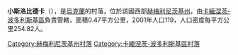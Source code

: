 {{coord|48|37|44|N|26|38|54|E|scale:100000|display=title}}

'''小斯洛比德卡'''（{{lang-uk|Мала Слобідка}}），是[[烏克蘭|烏克蘭]]的村落，位於該國西部[[赫梅利尼茨基州|赫梅利尼茨基州]]，由[[卡緬涅茨-波多利斯基區|卡緬涅茨-波多利斯基區]]負責管轄，面積0.47平方公里，2001年人口119，人口密度每平方公里254.82人。

{{DEFAULTSORT:Мала Слобідка}}
[[Category:赫梅利尼茨基州村落|Category:赫梅利尼茨基州村落]]
[[Category:卡緬涅茨-波多利斯基區村落|Category:卡緬涅茨-波多利斯基區村落]]


{{Khmelnytskyi-geo-stub}}